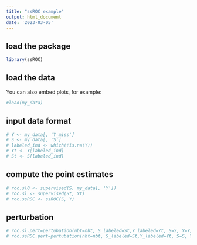 ```yaml
---
title: "ssROC example"
output: html_document
date: '2023-03-05'
---
```



## load the package

```r
library(ssROC)
```

## load the data

You can also embed plots, for example:

```r
#load(my_data)
```

## input data format

```r
# Y <- my_data[, 'Y_miss']
# S <- my_data[, 'S']
# labeled_ind <- which(!is.na(Y))
# Yt <- Y[labeled_ind]
# St <- S[labeled_ind]
```

## compute the point estimates

```r
# roc.sl0 <- supervised(S, my_data[, 'Y'])
# roc.sl <- supervised(St, Yt)
# roc.ssROC <- ssROC(S, Y)
```

## perturbation

```r
# roc.sl.pert=pertubation(nbt=nbt, S_labeled=St,Y_labeled=Yt, S=S, Y=Y, method="supervised")
# roc.ssROC.pert=pertubation(nbt=nbt, S_labeled=St,Y_labeled=Yt, S=S, Y=Y, method="ssROC")
```


